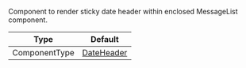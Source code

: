 Component to render sticky date header within enclosed MessageList component.

| Type          | Default                                                                                                                         |
| ------------- | ------------------------------------------------------------------------------------------------------------------------------- |
| ComponentType | [DateHeader](https://github.com/GetStream/stream-chat-react-native/blob/main/package/src/components/MessageList/DateHeader.tsx) |
